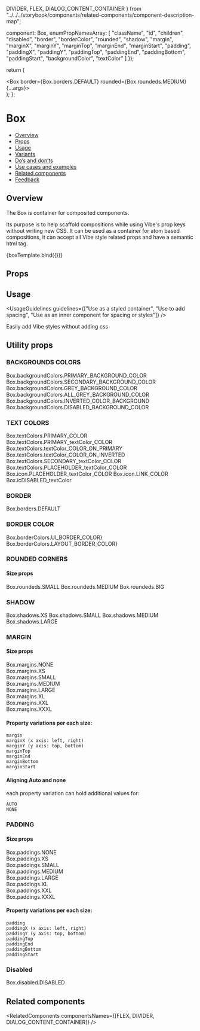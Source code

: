   DIVIDER,
  FLEX,
  DIALOG_CONTENT_CONTAINER
} from "../../../storybook/components/related-components/component-description-map";

  component: Box,
  enumPropNamesArray: [
    "className",
    "id",
    "children",
    "disabled",
    "border",
    "borderColor",
    "rounded",
    "shadow",
    "margin",
    "marginX",
    "marginY",
    "marginTop",
    "marginEnd",
    "marginStart",
    "padding",
    "paddingX",
    "paddingY",
    "paddingTop",
    "paddingEnd",
    "paddingBottom",
    "paddingStart",
    "backgroundColor",
    "textColor"
  ]
});

<Meta title="Layout/Box" component={Box} argTypes={metaSettings.argTypes} decorators={metaSettings.decorators} />

<!--- Component template -->

  return (
    <div className={styles.boxWrapper}>
      <Box border={Box.borders.DEFAULT} rounded={Box.roundeds.MEDIUM} {...args}></Box>
    </div>
  );
};

<!--- Component documentation -->

# Box

- [Overview](#overview)
- [Props](#props)
- [Usage](#usage)
- [Variants](#variants)
- [Do’s and don’ts](#dos-and-donts)
- [Use cases and examples](#use-cases-and-examples)
- [Related components](#related-components)
- [Feedback](#feedback)

## Overview

The Box is container for composited components.

Its purpose is to help scaffold compositions while using Vibe's prop keys without writing new CSS. It can be used as a container for
atom based compositions, it can accept all Vibe style related props and have a semantic html tag.

<Canvas>
  <Story name="Overview" args={{ children: "Box composite component" }}>
    {boxTemplate.bind({})}
  </Story>
</Canvas>

## Props

<ArgsTable of={Box} />

## Usage

<UsageGuidelines
  guidelines={["Use as a styled container", "Use to add spacing", "Use as an inner component for spacing or styles"]}
/>

<Tip title="Benefits of the Box component">Easily add Vibe styles without adding css</Tip>

## Utility props

### BACKGROUNDS COLORS

<Canvas>
  <Story name="Background colors">
    <div className={styles.boxWrapper}>
      <Box backgroundColor={Box.backgroundColors.PRIMARY_BACKGROUND_COLOR}>
        Box.backgroundColors.PRIMARY_BACKGROUND_COLOR
      </Box>
      <Box backgroundColor={Box.backgroundColors.SECONDARY_BACKGROUND_COLOR}>
        Box.backgroundColors.SECONDARY_BACKGROUND_COLOR
      </Box>
      <Box backgroundColor={Box.backgroundColors.GREY_BACKGROUND_COLOR}>Box.backgroundColors.GREY_BACKGROUND_COLOR</Box>
      <Box backgroundColor={Box.backgroundColors.ALL_GREY_BACKGROUND_COLOR}>
        Box.backgroundColors.ALL_GREY_BACKGROUND_COLOR
      </Box>
      <Box
        textColor={Box.textColors.TEXT_COLOR_ON_INVERTED}
        backgroundColor={Box.backgroundColors.INVERTED_COLOR_BACKGROUND}
      >
        Box.backgroundColors.INVERTED_COLOR_BACKGROUND
      </Box>
      <Box backgroundColor={Box.backgroundColors.DISABLED_BACKGROUND_COLOR}>
        Box.backgroundColors.DISABLED_BACKGROUND_COLOR
      </Box>
    </div>
  </Story>
</Canvas>

### TEXT COLORS

<Canvas>
  <Story name="Text Colors">
    <div className={styles.boxWrapper}>
      <Box textColor={Box.textColors.PRIMARY_COLOR}>Box.textColors.PRIMARY_COLOR</Box>
      <Box textColor={Box.textColors.PRIMARY_TEXT_COLOR}>Box.textColors.PRIMARY_textColor_COLOR</Box>
      <Box
        backgroundColor={Box.backgroundColors.INVERTED_COLOR_BACKGROUND}
        textColor={Box.textColors.TEXT_COLOR_ON_PRIMARY}
      >
        Box.textColors.textColor_COLOR_ON_PRIMARY
      </Box>
      <Box
        backgroundColor={Box.backgroundColors.INVERTED_COLOR_BACKGROUND}
        textColor={Box.textColors.TEXT_COLOR_ON_INVERTED}
      >
        Box.textColors.textColor_COLOR_ON_INVERTED
      </Box>
      <Box textColor={Box.textColors.SECONDARY_TEXT_COLOR}>Box.textColors.SECONDARY_textColor_COLOR</Box>
      <Box textColor={Box.textColors.PLACEHOLDER_TEXT_COLOR}>Box.textColors.PLACEHOLDER_textColor_COLOR</Box>
      <Box textColor={Box.textColors.ICON_TEXT_COLOR}>Box.icon.PLACEHOLDER_textColor_COLOR</Box>
      <Box textColor={Box.textColors.LINK_COLOR}>Box.icon.LINK_COLOR</Box>
      <Box textColor={Box.textColors.DISABLED_TEXT}>Box.icDISABLED_textColor</Box>
    </div>
  </Story>
</Canvas>

### BORDER

<Canvas>
  <Story name="Border ">
    <div className={styles.boxWrapper}>
      <Box border={Box.borders.DEFAULT}>Box.borders.DEFAULT</Box>
    </div>
  </Story>
</Canvas>

### BORDER COLOR

<Canvas>
  <Story name="Border Color">
    <div className={styles.boxWrapper}>
      <Box border={Box.borders.DEFAULT} borderColor={Box.borderColors.UI_BORDER_COLOR}>
        Box.borderColors.UI_BORDER_COLOR}
      </Box>
      <Box border={Box.borders.DEFAULT} borderColor={Box.borderColors.LAYOUT_BORDER_COLOR}>
        Box.borderColors.LAYOUT_BORDER_COLOR}
      </Box>
    </div>
  </Story>
</Canvas>

### ROUNDED CORNERS

#### Size props

<Canvas>
  <Story name="Round Corners">
    <div className={styles.boxWrapper}>
      <Box border={Box.borders.DEFAULT} rounded={Box.roundeds.SMALL}>
        Box.roundeds.SMALL
      </Box>
      <Box border={Box.borders.DEFAULT} rounded={Box.roundeds.MEDIUM}>
        Box.roundeds.MEDIUM
      </Box>
      <Box border={Box.borders.DEFAULT} rounded={Box.roundeds.BIG}>
        Box.roundeds.BIG
      </Box>
    </div>
  </Story>
</Canvas>

### SHADOW

<Canvas>
  <Story name="Shadow">
    <div className={styles.boxWrapper}>
      <Box shadow={Box.shadows.XS}>Box.shadows.XS</Box>
      <Box shadow={Box.shadows.SMALL}>Box.shadows.SMALL</Box>
      <Box shadow={Box.shadows.MEDIUM}>Box.shadows.MEDIUM</Box>
      <Box shadow={Box.shadows.LARGE}>Box.shadows.LARGE</Box>
    </div>
  </Story>
</Canvas>

### MARGIN

#### Size props

<Canvas>
  <Story name="Margin">
    <div className={styles.boxWrapper}>
      <div className={styles.boxMarginWrapper}>
        <Box
          backgroundColor={Box.backgroundColors.PRIMARY_BACKGROUND_COLOR}
          border={Box.borders.DEFAULT}
          margin={Box.margins.NONE}
        >
          Box.margins.NONE
        </Box>
      </div>
      <div className={styles.boxMarginWrapper}>
        <Box
          backgroundColor={Box.backgroundColors.PRIMARY_BACKGROUND_COLOR}
          border={Box.borders.DEFAULT}
          margin={Box.margins.XS}
        >
          Box.margins.XS
        </Box>
      </div>
      <div className={styles.boxMarginWrapper}>
        <Box
          backgroundColor={Box.backgroundColors.PRIMARY_BACKGROUND_COLOR}
          border={Box.borders.DEFAULT}
          margin={Box.margins.SMALL}
        >
          Box.margins.SMALL
        </Box>
      </div>
      <div className={styles.boxMarginWrapper}>
        <Box
          backgroundColor={Box.backgroundColors.PRIMARY_BACKGROUND_COLOR}
          border={Box.borders.DEFAULT}
          margin={Box.margins.MEDIUM}
        >
          Box.margins.MEDIUM
        </Box>
      </div>
      <div className={styles.boxMarginWrapper}>
        <Box
          backgroundColor={Box.backgroundColors.PRIMARY_BACKGROUND_COLOR}
          border={Box.borders.DEFAULT}
          margin={Box.margins.LARGE}
        >
          Box.margins.LARGE
        </Box>
      </div>
      <div className={styles.boxMarginWrapper}>
        <Box
          backgroundColor={Box.backgroundColors.PRIMARY_BACKGROUND_COLOR}
          border={Box.borders.DEFAULT}
          margin={Box.margins.XL}
        >
          Box.margins.XL
        </Box>
      </div>
      <div className={styles.boxMarginWrapper}>
        <Box
          backgroundColor={Box.backgroundColors.PRIMARY_BACKGROUND_COLOR}
          border={Box.borders.DEFAULT}
          margin={Box.margins.XXL}
        >
          Box.margins.XXL
        </Box>
      </div>
      <div className={styles.boxMarginWrapper}>
        <Box
          backgroundColor={Box.backgroundColors.PRIMARY_BACKGROUND_COLOR}
          border={Box.borders.DEFAULT}
          margin={Box.margins.XXXL}
        >
          Box.margins.XXXL
        </Box>
      </div>
    </div>
  </Story>
</Canvas>

#### Property variations per each size:

```
margin
marginX (x axis: left, right)
marginY (y axis: top, bottom)
marginTop
marginEnd
marginBottom
marginStart
```

#### Aligning Auto and none

each property variation can hold additional values for:

```
AUTO
NONE
```

### PADDING

#### Size props

<Canvas>
  <Story name="Padding">
    <div className={styles.boxWrapper}>
      <div className={styles.boxPaddingWrapper}>
        <Box border={Box.borders.DEFAULT} padding={Box.paddings.NONE}>
          <div className={styles.boxPaddingInner}>Box.paddings.NONE</div>
        </Box>
      </div>
      <div className={styles.boxPaddingWrapper}>
        <Box border={Box.borders.DEFAULT} padding={Box.paddings.XS}>
          <div className={styles.boxPaddingInner}>Box.paddings.XS</div>
        </Box>
      </div>
      <div className={styles.boxPaddingWrapper}>
        <Box border={Box.borders.DEFAULT} padding={Box.paddings.SMALL}>
          <div className={styles.boxPaddingInner}>Box.paddings.SMALL</div>
        </Box>
      </div>
      <div className={styles.boxPaddingWrapper}>
        <Box border={Box.borders.DEFAULT} padding={Box.paddings.MEDIUM}>
          <div className={styles.boxPaddingInner}>Box.paddings.MEDIUM</div>
        </Box>
      </div>
      <div className={styles.boxPaddingWrapper}>
        <Box border={Box.borders.DEFAULT} padding={Box.paddings.LARGE}>
          <div className={styles.boxPaddingInner}>Box.paddings.LARGE</div>
        </Box>
      </div>
      <div className={styles.boxPaddingWrapper}>
        <Box border={Box.borders.DEFAULT} padding={Box.paddings.XL}>
          <div className={styles.boxPaddingInner}>Box.paddings.XL</div>
        </Box>
      </div>
      <div className={styles.boxPaddingWrapper}>
        <Box border={Box.borders.DEFAULT} padding={Box.paddings.XXL}>
          <div className={styles.boxPaddingInner}>Box.paddings.XXL</div>
        </Box>
      </div>
      <div className={styles.boxPaddingWrapper}>
        <Box border={Box.borders.DEFAULT} padding={Box.paddings.XXXL}>
          <div className={styles.boxPaddingInner}>Box.paddings.XXXL</div>
        </Box>
      </div>
    </div>
  </Story>
</Canvas>

#### Property variations per each size:

```
padding
paddingX (x axis: left, right)
paddingY (y axis: top, bottom)
paddingTop
paddingEnd
paddingBottom
paddingStart
```

### Disabled

<Canvas>
  <Story name="Disabled">
    <div className={styles.boxWrapper}>
      <Box disabled>Box.disabled.DISABLED</Box>
    </div>
  </Story>
</Canvas>

## Related components

<RelatedComponents componentsNames={[FLEX, DIVIDER, DIALOG_CONTENT_CONTAINER]} />
